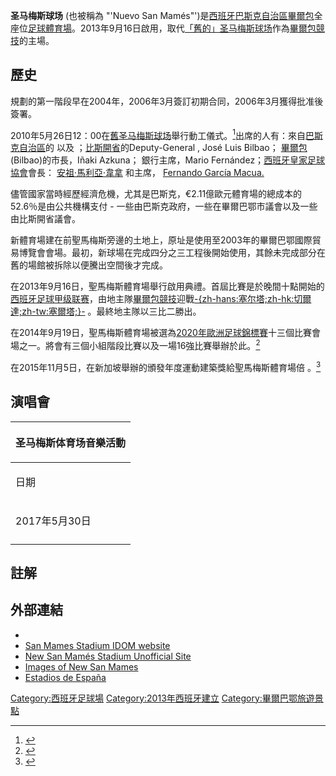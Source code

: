 {{noteTA
|G1=football
|G2=laliga
|1=zh-hans:毕尔巴鄂;zh-hk:畢爾包;zh-tw:畢爾包;
|2=zh-hans:圣马梅斯;zh-hk:聖馬美斯;zh-tw:聖馬梅斯;
}}
{{Infobox stadium
| name                = 圣马梅斯球场
| nickname            = 
| image               = [[File:San_Mames,_Bilbao,_Euskal_Herria_-_Basque_Country.jpg|center]]
| caption             = '''[[歐洲足協足球場分類|UEFA4星球場]]'''<br>[[File:Nuvola_apps_mozilla.png|12px]] [[File:Nuvola_apps_mozilla.png|12px]] [[File:Nuvola_apps_mozilla.png|12px]] [[File:Nuvola_apps_mozilla.png|12px]] |
| fullname            = San Mamés
| former_names        = 
| location            = [[西班牙|西班牙]][[巴斯克自治區|巴斯克自治區]][[畢爾包|畢爾包]]
| coordinates         = {{coord|43.264284|-2.950366|type:landmark_region:ES-PV|format=dms}}
| broke_ground        = 2010年5月26日
| built               = 2013年9月16日(第一階段)<br />2014年8月25日(興建完成)
| opened              = 2013年9月16日
| renovated           = 
| expanded            = 
| closed              = 
| demolished          = 
| owner               = San Mamés Barria, S.L.<ref>[[毕尔巴鄂竞技俱乐部|Athletic Club]], {{tsl|en|Basque Government||Basque Government}}, Biscay Provincial Council and {{tsl|en|Bilbao Bizkaia Kutxa||BBK Bank}}.</ref>
| operator            = [[毕尔巴鄂竞技俱乐部|畢爾包競技]]
| surface             = 草皮
| scoreboard          = 
| cost                = € 1.73億歐元
| suites              = 
| architect           = {{Unbulleted list|IDOM|César Azkarate}}
| project_manager     = IDOM
| structural engineer = 
| services engineer   = 
| general_contractor  = 
| main_contractors    = 
| capacity            = 53,289<ref>{{Cite web |url=http://www.uefa.com/MultimediaFiles/Download/competitions/General/02/14/49/29/2144929_DOWNLOAD.pdf |title=UEFA EURO 2020 Evaluation Report |accessdate=2017-01-12 |archive-date=2014-09-15 |archive-url=https://web.archive.org/web/20140915171459/http://www.uefa.com/MultimediaFiles/Download/competitions/General/02/14/49/29/2144929_DOWNLOAD.pdf |dead-url=no }}</ref>
| record_attendance   = 49,017 ([[毕尔巴鄂竞技俱乐部|畢爾包竞技]] vs [[那不勒斯足球俱乐部|拿坡里]]，2014年8月27日)<ref>{{cite web|url=http://www.uefa.org/newsfiles/ucl/2015/md-01_1_fs.pdf|title=Full Time Summary Play-Offs 1st leg - Tuesday 26 August 2014|publisher=UEFA.org|date=26 August 2014|accessdate=2017-01-12|archive-date=2016-03-05|archive-url=https://web.archive.org/web/20160305013839/http://www.uefa.org/newsfiles/ucl/2015/md-01_1_fs.pdf|dead-url=no}}</ref>
| dimensions          = {{convert|105|x|68|m|abbr=on}}
| tenants             = [[畢爾包競技|畢爾包競技]] (2013至今)
                        [[畢爾包體育會B隊|畢爾包體育會B隊]] (2015–2016)
}}

'''圣马梅斯球场''' (也被稱為 "'Nuevo San Mamés"')是[[西班牙|西班牙]][[巴斯克自治區|巴斯克自治區]][[畢爾包|畢爾包]]全座位[[足球|足球]][[體育場|體育場]]。2013年9月16日啟用，取代[[聖馬梅斯體育場_(1913年)|「舊的」圣马梅斯球场]]作為[[畢爾包競技|畢爾包競技]]的主場。

==歷史==
規劃的第一階段早在2004年，2006年3月簽訂初期合同，2006年3月獲得批准後簽署。

2010年5月26日12：00在[[圣马梅斯球场_(1913年)|舊圣马梅斯球场]]舉行動工儀式。<ref>{{cite news|last1=Sinnott|first1=John|title=Homage to San Mames|url=http://www.bbc.com/sport/football/13353458|accessdate=10 April 2016|work=BBC Sport|date=11 May 2011|archive-date=2016-06-05|archive-url=https://web.archive.org/web/20160605031511/http://www.bbc.com/sport/football/13353458|dead-url=no}}</ref>出席的人有：來自[[巴斯克自治區|巴斯克自治區]]的''{{tsl|en|Lehendakari||Lehendakari}}'' 以及 {{tsl|en|Patxi López||Patxi López}}；[[比斯開省|比斯開省]]的Deputy-General , José Luis Bilbao； [[畢爾包|畢爾包]](Bilbao)的市長，Iñaki Azkuna；{{tsl|en|Bilbao Bizkaia Kutxa||Bilbao Bizkaia Kutxa}} 銀行主席，Mario Fernández；[[西班牙皇家足球協會|西班牙皇家足球協會]]會長： [[安祖·馬利亞·韋拿|安祖·馬利亞·韋拿]] 和主席， [[Fernando_García_Macua.|Fernando García Macua.]]

儘管國家當時經歷經濟危機，尤其是巴斯克，€2.11億歐元體育場的總成本的52.6％是由公共機構支付 - 一些由巴斯克政府，一些在畢爾巴鄂市議會以及一些由比斯開省議會。

新體育場建在前聖馬梅斯旁邊的土地上，原址是使用至2003年的畢爾巴鄂國際貿易博覽會會場。最初，新球場在完成四分之三工程後開始使用，其餘未完成部分在舊的場館被拆除以便騰出空間後才完成。

在2013年9月16日，聖馬梅斯體育場舉行啟用典禮。首屆比賽是於晚間十點開始的[[西班牙足球甲级联赛|西班牙足球甲级联赛]]，由地主隊[[毕尔巴鄂竞技俱乐部|畢爾包競技]]迎戰[[皇家維戈塞爾塔俱樂部|-{zh-hans:塞尔塔;zh-hk:切爾達;zh-tw:塞爾塔;}-]] 。最終地主隊以三比二勝出。

在2014年9月19日，聖馬梅斯體育場被選為[[2020年歐洲足球錦標賽|2020年歐洲足球錦標賽]]十三個比賽會場之一。將會有三個小組階段比賽以及一場16強比賽舉辦於此。<ref>{{Cite web |url=http://www.uefa.com/uefaeuro-2020/news/newsid=2151146.html#2020+hosts+decided |title=存档副本 |accessdate=2017-01-12 |archive-date=2017-09-19 |archive-url=https://web.archive.org/web/20170919174940/http://www.uefa.com/uefaeuro-2020/news/newsid=2151146.html#2020+hosts+decided |dead-url=no }}</ref>

在2015年11月5日，在新加坡舉辦的{{tsl|en|World Architecture Festival||世界建築節(World Architecture Festival)}}頒發年度運動建築獎給聖馬梅斯體育場倍 。<ref>{{cite news|title=San Mamés scores top architecture prize|url=http://www.marca.com/en/2015/11/05/en/football/spanish_football/1446748039.html|accessdate=10 April 2016|work=Marca|date=11 November 2015|archive-url=https://web.archive.org/web/20151106082607/http://www.marca.com/en/2015/11/05/en/football/spanish_football/1446748039.html|archive-date=2015-11-06|dead-url=yes}}</ref>

== 演唱會 ==
{| class="wikitable" style="text-align:center;"
|-
!colspan=4|圣马梅斯体育场音樂活動
|-
!日期!!演唱者!!行程!!觀眾人數
|-
|2017年5月30日
|align=left|[[枪与玫瑰|枪与玫瑰]]
|{{tsl|en|Not in This Lifetime... Tour||Not in This Lifetime... Tour}} 
| 
|-
|}

==註解==
{{reflist}}

== 外部連結 ==
{{commons category|San Mamés stadium (2013)}}
* {{Official website|http://www.sanmamesbarria.org/|San Mames Barria Society official website}}
*[https://web.archive.org/web/20190905040832/http://www.bilbaostadium.com/ San Mames Stadium IDOM website]
*[https://web.archive.org/web/20130130204810/http://www.sanmames.org/  New San Mamés Stadium Unofficial Site]
*[https://web.archive.org/web/20121003003405/http://www.athletic-club.net/web/main.asp?a=0&b=1&c=2&d=1000&berria=8812&idi=1 Images of New San Mames]
*[http://www.estadiosdeespana.com/posts/bilbao-san-mames-2013/ Estadios de España]{{Wayback|url=http://www.estadiosdeespana.com/posts/bilbao-san-mames-2013/ |date=20161128175619 }} {{en icon}}

[[Category:西班牙足球場|Category:西班牙足球場]]
[[Category:2013年西班牙建立|Category:2013年西班牙建立]]
[[Category:畢爾巴鄂旅遊景點|Category:畢爾巴鄂旅遊景點]]